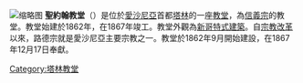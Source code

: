 {{expand|time=2015-01-08T02:51:25+00:00}}
{{unreferenced|time=2015-01-08T02:51:25+00:00}}
[[File:Iglesia_de_San_Juan,_Tallin,_Estonia,_2012-08-05,_DD_01.JPG|缩略图]]
'''聖約翰教堂'''（{{lang-et|Jaani kirik}}）是位於[[愛沙尼亞|愛沙尼亞]]首都[[塔林|塔林]]的一座[[教堂|教堂]]，為[[信義宗|信義宗]]的教堂。教堂始建於1862年，在1867年竣工。教堂外觀為[[新哥特式建築|新哥特式建築]]。自[[宗教改革|宗教改革]]以來，路德宗就是愛沙尼亞主要宗教之一。教堂於1862年9月開始建設，在1867年12月17日奉獻。
{{coord|59|26|01|N|24|44|44|E|region:EE_type:landmark_source:kolossus-frwiki|display=title}}

[[Category:塔林教堂|Category:塔林教堂]]